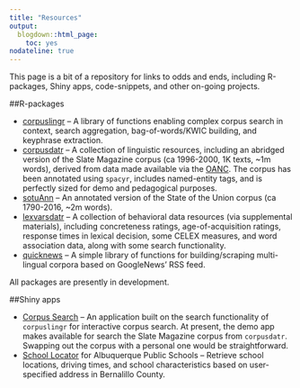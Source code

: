 ```yaml
---
title: "Resources"
output:
  blogdown::html_page:
    toc: yes
nodateline: true
---
```


This page is a bit of a repository for links to odds and ends, including R-packages, Shiny apps, code-snippets, and other on-going projects.

##R-packages

* [corpuslingr](https://github.com/jaytimm/corpuslingr#corpuslingr-an-r-package-for-complex-corpus-search-and-web-based-corpus-creation) -- A library of functions enabling complex corpus search in context, search aggregation, bag-of-words/KWIC building, and keyphrase extraction.
* [corpusdatr](https://github.com/jaytimm/corpusdatr#corpusdatr-a-collection-of-corpora-for-linguists-and-digital-humanists) -- A collection of linguistic resources, including an abridged version of the Slate Magazine corpus (ca 1996-2000, 1K texts, ~1m words), derived from data made available via the [OANC]().  The corpus has been annotated using `spacyr`, includes named-entity tags, and is perfectly sized for demo and pedagogical purposes.
* [sotuAnn](https://github.com/jaytimm/sotuAnn) --  An annotated version of the State of the Union corpus (ca 1790-2016, ~2m words). 
* [lexvarsdatr](https://github.com/jaytimm/lexvarsdatr#lexvarsdatr) -- A collection of behavioral data resources (via supplemental materials), including concreteness ratings, age-of-acquisition ratings, response times in lexical decision, some CELEX measures, and word association data, along with some search functionality.
* [quicknews](https://github.com/jaytimm/quicknews) --  A simple library of functions for building/scraping multi-lingual corpora based on GoogleNews' RSS feed. 
 
All packages are presently in development.


##Shiny apps

* [Corpus Search](https://jasontimm.shinyapps.io/corpusQuery/) -- An application built on the search functionality of `corpuslingr` for interactive corpus search. At present, the demo app makes available for search the Slate Magazine corpus from `corpusdatr`.  Swapping out the corpus with a personal one would be straightforward.
* [School Locator](https://jasontimm.shinyapps.io/school_locator/) for Albuquerque Public Schools -- Retrieve school locations, driving times, and school characteristics based on user-specified address in Bernalillo County.

